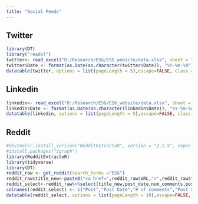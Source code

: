 ---
title: "Social Feeds"
---

::: panel-tabset
## Twitter

```{r echo=FALSE, results='asis'}
library(DT)
library("readxl")
twitter<- read_excel("D:/Research/ESG/ESG_website/data.xlsx", sheet = "twitter")
twitter$Date <- format(as.Date(as.character(twitter$Date)), "%Y-%m-%d")
datatable(twitter, options = list(pageLength = 5),escape=FALSE, class = 'cell-border stripe')
```

## Linkedin

```{r echo=FALSE, results='asis'}
linkedin<- read_excel("D:/Research/ESG/ESG_website/data.xlsx", sheet = "linkedin")
linkedin$Date <- format(as.Date(as.character(linkedin$Date)), "%Y-%m-%d")
datatable(linkedin, options = list(pageLength = 5),escape=FALSE, class = 'cell-border stripe')
```

## Reddit

```{r echo=FALSE,message=FALSE,warning=FALSE,results='asis'}
#devtools::install_version("RedditExtractoR", version = "2.1.5", repos = "http://cran.us.r-project.org")
#install.packages("igraph")
library(RedditExtractoR)
library(tidyverse)
library(DT)
reddit_raw <- get_reddit(search_terms ="ESG")
reddit_raw$title_new<-paste0("<a href=",reddit_raw$URL,">",reddit_raw$title,"</a>")
reddit_select<-reddit_raw%>%select(title_new,post_date,num_comments,post_score,link)%>%distinct()
colnames(reddit_select) <- c("Post","Post Date","# of comments","Post Score","External Link")
datatable(reddit_select, options = list(pageLength = 10),escape=FALSE, class = 'cell-border stripe')
```
:::
